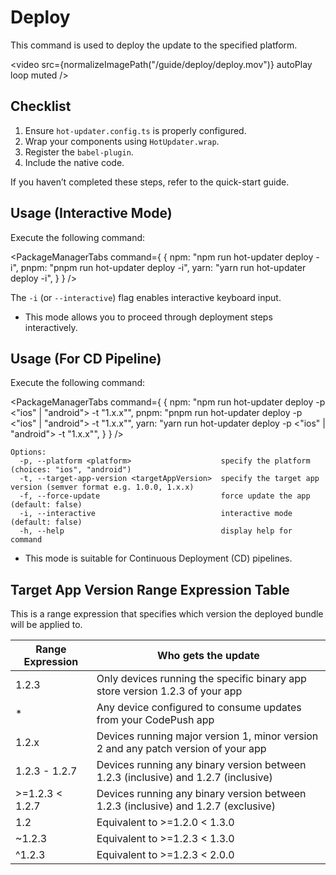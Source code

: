 
# Deploy
This command is used to deploy the update to the specified platform.

<video src={normalizeImagePath("/guide/deploy/deploy.mov")}  autoPlay loop muted />

## Checklist
1. Ensure `hot-updater.config.ts` is properly configured.
2. Wrap your components using `HotUpdater.wrap`.
3. Register the `babel-plugin`.
4. Include the native code.

If you haven’t completed these steps, refer to the quick-start guide.

## Usage (Interactive Mode)
Execute the following command:

<PackageManagerTabs command={
  {
    npm: "npm run hot-updater deploy -i",
    pnpm: "pnpm run hot-updater deploy -i",
    yarn: "yarn run hot-updater deploy -i",
  }
} />

The `-i` (or `--interactive`) flag enables interactive keyboard input.
- This mode allows you to proceed through deployment steps interactively.

## Usage (For CD Pipeline)

Execute the following command:

<PackageManagerTabs command={
  {
    npm: "npm run hot-updater deploy -p <\"ios\" | \"android\"> -t \"1.x.x\"",
    pnpm: "pnpm run hot-updater deploy -p <\"ios\" | \"android\"> -t \"1.x.x\"",
    yarn: "yarn run hot-updater deploy -p <\"ios\" | \"android\"> -t \"1.x.x\"",
  }
} />

```
Options:
  -p, --platform <platform>                    specify the platform (choices: "ios", "android")
  -t, --target-app-version <targetAppVersion>  specify the target app version (semver format e.g. 1.0.0, 1.x.x)
  -f, --force-update                           force update the app (default: false)
  -i, --interactive                            interactive mode (default: false)
  -h, --help                                   display help for command
```
- This mode is suitable for Continuous Deployment (CD) pipelines.


## Target App Version Range Expression Table

This is a range expression that specifies which version the deployed bundle will be applied to.

| Range Expression | Who gets the update |
| --- | --- |
| 1.2.3 | Only devices running the specific binary app store version 1.2.3 of your app |
| * | Any device configured to consume updates from your CodePush app |
| 1.2.x | Devices running major version 1, minor version 2 and any patch version of your app |
| 1.2.3 - 1.2.7 | Devices running any binary version between 1.2.3 (inclusive) and 1.2.7 (inclusive) |
| >=1.2.3 < 1.2.7 | Devices running any binary version between 1.2.3 (inclusive) and 1.2.7 (exclusive) |
| 1.2 | Equivalent to >=1.2.0 < 1.3.0 |
| ~1.2.3 | Equivalent to >=1.2.3 < 1.3.0 |
| ^1.2.3 | Equivalent to >=1.2.3 < 2.0.0 |
